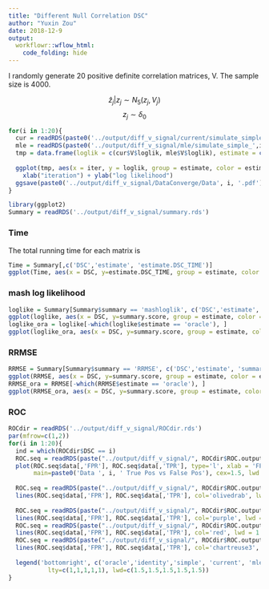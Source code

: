 ```yaml
---
title: "Different Null Correlation DSC"
author: "Yuxin Zou"
date: 2018-12-9
output: 
  workflowr::wflow_html:
    code_folding: hide
---
```


I randomly generate 20 positive definite correlation matrices, V. The sample size is 4000.

$$
\hat{z}_j|z_j \sim N_{5}(z_j, V_j)
$$
$$
z_j \sim \delta_{0}
$$

```r
for(i in 1:20){
  cur = readRDS(paste0('../output/diff_v_signal/current/simulate_simple_',i,'_current_1.rds'))
  mle = readRDS(paste0('../output/diff_v_signal/mle/simulate_simple_',i,'_mle_1.rds'))
  tmp = data.frame(loglik = c(cur$V$loglik, mle$V$loglik), estimate = c(rep('current', length(cur$V$loglik)), rep('mle', length(mle$V$loglik))), iter = c(1:length(cur$V$loglik), 1:length(mle$V$loglik)))
  
  ggplot(tmp, aes(x = iter, y = loglik, group = estimate, color = estimate)) + geom_line() + ggtitle(paste0("Data ", i)) +
    xlab("iteration") + ylab("log likelihood")
  ggsave(paste0('../output/diff_v_signal/DataConverge/Data', i, '.pdf'))
}
```

```r
library(ggplot2)
Summary = readRDS('../output/diff_v_signal/summary.rds')
```

### Time

The total running time for each matrix is
```r
Time = Summary[,c('DSC','estimate', 'estimate.DSC_TIME')]
ggplot(Time, aes(x = DSC, y=estimate.DSC_TIME, group = estimate, color = estimate)) + geom_line()
```


### mash log likelihood

```r
loglike = Summary[Summary$summary == 'mashloglik', c('DSC','estimate', 'summary.score', 'summary')]
ggplot(loglike, aes(x = DSC, y=summary.score, group = estimate, color = estimate)) + geom_line()
loglike_ora = loglike[-which(loglike$estimate == 'oracle'), ]
ggplot(loglike_ora, aes(x = DSC, y=summary.score, group = estimate, color = estimate)) + geom_line()
```

### RRMSE

```r
RRMSE = Summary[Summary$summary == 'RRMSE', c('DSC','estimate', 'summary.score', 'summary')]
ggplot(RRMSE, aes(x = DSC, y=summary.score, group = estimate, color = estimate)) + geom_line()
RRMSE_ora = RRMSE[-which(RRMSE$estimate == 'oracle'), ]
ggplot(RRMSE_ora, aes(x = DSC, y=summary.score, group = estimate, color = estimate)) + geom_line()
```

### ROC

```r
ROCdir = readRDS('../output/diff_v_signal/ROCdir.rds')
par(mfrow=c(1,2))
for(i in 1:20){
  ind = which(ROCdir$DSC == i)
  ROC.seq = readRDS(paste("../output/diff_v_signal/", ROCdir$ROC.output.file[ind[1]], '.rds', sep=""))
  plot(ROC.seq$data[,'FPR'], ROC.seq$data[,'TPR'], type='l', xlab = 'FPR', ylab='TPR',
       main=paste0('Data ', i, ' True Pos vs False Pos'), cex=1.5, lwd = 1.5, col = 'cyan')
  
  ROC.seq = readRDS(paste("../output/diff_v_signal/", ROCdir$ROC.output.file[ind[2]], '.rds', sep=""))
  lines(ROC.seq$data[,'FPR'], ROC.seq$data[,'TPR'], col='olivedrab', lwd = 1.5)
  
  ROC.seq = readRDS(paste("../output/diff_v_signal/", ROCdir$ROC.output.file[ind[3]], '.rds', sep=""))
  lines(ROC.seq$data[,'FPR'], ROC.seq$data[,'TPR'], col='purple', lwd = 1.5)
  ROC.seq = readRDS(paste("../output/diff_v_signal/", ROCdir$ROC.output.file[ind[4]], '.rds', sep=""))
  lines(ROC.seq$data[,'FPR'], ROC.seq$data[,'TPR'], col='red', lwd = 1.5)
  ROC.seq = readRDS(paste("../output/diff_v_signal/", ROCdir$ROC.output.file[ind[5]], '.rds', sep=""))
  lines(ROC.seq$data[,'FPR'], ROC.seq$data[,'TPR'], col='chartreuse3', lwd = 1.5)
  
  legend('bottomright', c('oracle','identity','simple', 'current', 'mle'),col=c('cyan','olivedrab','purple','red','chartreuse3'),
           lty=c(1,1,1,1,1), lwd=c(1.5,1.5,1.5,1.5,1.5))
}
```

